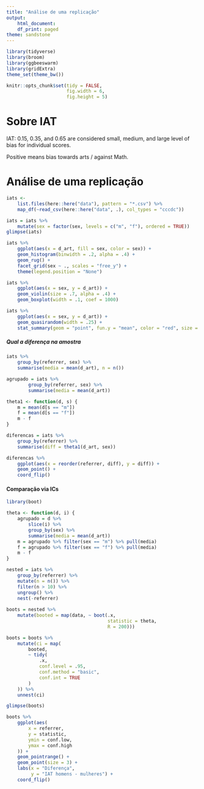 ```yaml
---
title: "Análise de uma replicação"
output:
    html_document:
    df_print: paged
theme: sandstone
---
```


```r
library(tidyverse)
library(broom)
library(ggbeeswarm)
library(gridExtra)
theme_set(theme_bw())

knitr::opts_chunk$set(tidy = FALSE,
                      fig.width = 6,
                      fig.height = 5)

```

# Sobre IAT

IAT: 0.15, 0.35, and 0.65 are considered small, medium, and large level of bias for individual scores.

Positive means bias towards arts / against Math.

# Análise de uma replicação

```r
iats <-
    list.files(here::here("data"), pattern = "*.csv") %>% 
    map_df(~read_csv(here::here("data", .), col_types = "cccdc"))

iats = iats %>% 
    mutate(sex = factor(sex, levels = c("m", "f"), ordered = TRUE))
glimpse(iats)
```

```r
iats %>%
    ggplot(aes(x = d_art, fill = sex, color = sex)) +
    geom_histogram(binwidth = .2, alpha = .4) +
    geom_rug() +
    facet_grid(sex ~ ., scales = "free_y") + 
    theme(legend.position = "None")
```


```r
iats %>% 
    ggplot(aes(x = sex, y = d_art)) + 
    geom_violin(size = .7, alpha = .4) + 
    geom_boxplot(width = .1, coef = 1000)
```



```r
iats %>% 
    ggplot(aes(x = sex, y = d_art)) + 
    geom_quasirandom(width = .25) + 
    stat_summary(geom = "point", fun.y = "mean", color = "red", size = 5)
```

##### Qual a diferença na amostra

```r
iats %>% 
    group_by(referrer, sex) %>% 
    summarise(media = mean(d_art), n = n())
```


```r
agrupado = iats %>% 
        group_by(referrer, sex) %>% 
        summarise(media = mean(d_art))

theta1 <- function(d, s) {
    m = mean(d[s == "m"])
    f = mean(d[s == "f"])
    m - f
}

diferencas = iats %>% 
    group_by(referrer) %>% 
    summarise(diff = theta1(d_art, sex)) 
```

```r
diferencas %>% 
    ggplot(aes(x = reorder(referrer, diff), y = diff)) + 
    geom_point() + 
    coord_flip()
```



#### Comparação via ICs

```r
library(boot)

theta <- function(d, i) {
    agrupado = d %>% 
        slice(i) %>% 
        group_by(sex) %>% 
        summarise(media = mean(d_art))
    m = agrupado %>% filter(sex == "m") %>% pull(media)
    f = agrupado %>% filter(sex == "f") %>% pull(media)
    m - f
}

nested = iats %>% 
    group_by(referrer) %>% 
    mutate(n = n()) %>% 
    filter(n > 10) %>% 
    ungroup() %>% 
    nest(-referrer) 
    
boots = nested %>% 
    mutate(booted = map(data, ~ boot(.x, 
                                     statistic = theta, 
                                     R = 200)))

boots = boots %>%
    mutate(ci = map(
        booted,
        ~ tidy(
            .x,
            conf.level = .95,
            conf.method = "basic",
            conf.int = TRUE
        )
    )) %>%
    unnest(ci)

glimpse(boots)
```

```r
boots %>%
    ggplot(aes(
        x = referrer,
        y = statistic,
        ymin = conf.low,
        ymax = conf.high
    )) +
    geom_pointrange() +
    geom_point(size = 3) + 
    labs(x = "Diferença", 
         y = "IAT homens - mulheres") + 
    coord_flip()
```

